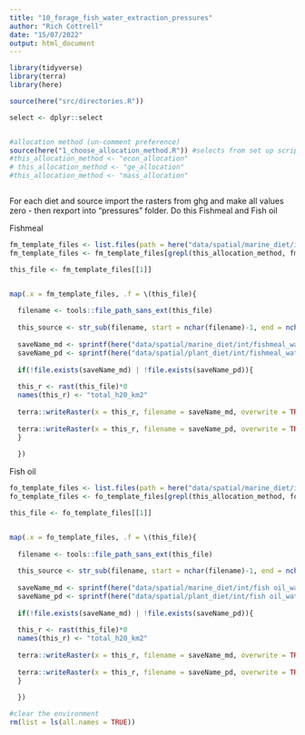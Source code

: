 ```yaml
---
title: "10_forage_fish_water_extraction_pressures"
author: "Rich Cottrell"
date: "15/07/2022"
output: html_document
---
```



```r

library(tidyverse)
library(terra)
library(here)

source(here("src/directories.R"))

select <- dplyr::select


#allocation method (un-comment preference)
source(here("1_choose_allocation_method.R")) #selects from set up script
#this_allocation_method <- "econ_allocation"
# this_allocation_method <- "ge_allocation"
#this_allocation_method <- "mass_allocation"



```

For each diet and source import the rasters from ghg and make all values zero - then rexport into "pressures" folder. Do this Fishmeal and Fish oil


Fishmeal

```r

fm_template_files <- list.files(path = here("data/spatial/marine_diet/int"), pattern = "fishmeal_ghg_km2", full.names = TRUE)
fm_template_files <- fm_template_files[grepl(this_allocation_method, fm_template_files)]

this_file <- fm_template_files[[1]]


map(.x = fm_template_files, .f = \(this_file){
  
  filename <- tools::file_path_sans_ext(this_file)
  
  this_source <- str_sub(filename, start = nchar(filename)-1, end = nchar(filename))
  
  saveName_md <- sprintf(here("data/spatial/marine_diet/int/fishmeal_water_km2_%s_%s.tif"), this_allocation_method, this_source)
  saveName_pd <- sprintf(here("data/spatial/plant_diet/int/fishmeal_water_km2_%s_%s.tif"), this_allocation_method, this_source)
  
  if(!file.exists(saveName_md) | !file.exists(saveName_pd)){
  
  this_r <- rast(this_file)*0
  names(this_r) <- "total_h20_km2"
  
  terra::writeRaster(x = this_r, filename = saveName_md, overwrite = TRUE)
  
  terra::writeRaster(x = this_r, filename = saveName_pd, overwrite = TRUE)
  }
  
  })

```

Fish oil


```r
fo_template_files <- list.files(path = here("data/spatial/marine_diet/int"), pattern = "fish oil_ghg_km2", full.names = TRUE)
fo_template_files <- fo_template_files[grepl(this_allocation_method, fo_template_files)]

this_file <- fo_template_files[[1]]


map(.x = fo_template_files, .f = \(this_file){
  
  filename <- tools::file_path_sans_ext(this_file)
  
  this_source <- str_sub(filename, start = nchar(filename)-1, end = nchar(filename))
  
  saveName_md <- sprintf(here("data/spatial/marine_diet/int/fish oil_water_km2_%s_%s.tif"),  this_allocation_method, this_source)
  saveName_pd <- sprintf(here("data/spatial/plant_diet/int/fish oil_water_km2_%s_%s.tif"), this_allocation_method, this_source)
  
  if(!file.exists(saveName_md) | !file.exists(saveName_pd)){
  
  this_r <- rast(this_file)*0
  names(this_r) <- "total_h20_km2"
  
  terra::writeRaster(x = this_r, filename = saveName_md, overwrite = TRUE)
  
  terra::writeRaster(x = this_r, filename = saveName_pd, overwrite = TRUE)
  }
  
  })
```


```r
#clear the environment
rm(list = ls(all.names = TRUE))
```




